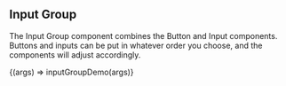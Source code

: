 
<Meta title="Components/Input Group" />

## Input Group

The Input Group component combines the Button and Input components. Buttons and inputs can be put in whatever order you choose, and the components will adjust accordingly.

<Canvas>
  <Story name="Example">{(args) => inputGroupDemo(args)}</Story>
</Canvas>
